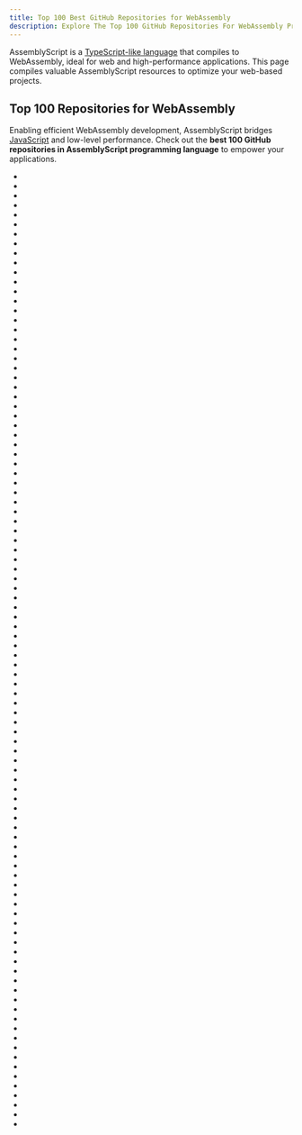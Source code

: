 ```yaml
---
title: Top 100 Best GitHub Repositories for WebAssembly
description: Explore The Top 100 GitHub Repositories For WebAssembly Programming Languages Listed Ranked By Most Stargazers And Forks By GitHub Community.
---
```


AssemblyScript is a [TypeScript-like language](/repositories/languages/typescript) that compiles to WebAssembly, ideal for web and high-performance applications. This page compiles valuable AssemblyScript resources to optimize your web-based projects.

## Top 100 Repositories for WebAssembly

Enabling efficient WebAssembly development, AssemblyScript bridges [JavaScript](/repositories/languages/javascript) and low-level performance. Check out the **best 100 GitHub repositories in AssemblyScript programming language** to empower your applications.

- <Badge owner="AssemblyScript" repoName="assemblyscript" stars="https://img.shields.io/github/stars/AssemblyScript/assemblyscript?style=flat&logoSize=auto" forks="https://img.shields.io/github/forks/AssemblyScript/assemblyscript?style=flat&logoSize=auto"/>
- <Badge owner="WebAssembly" repoName="binaryen" stars="https://img.shields.io/github/stars/WebAssembly/binaryen?style=flat&logoSize=auto" forks="https://img.shields.io/github/forks/WebAssembly/binaryen?style=flat&logoSize=auto"/>
- <Badge owner="WebAssembly" repoName="spec" stars="https://img.shields.io/github/stars/WebAssembly/spec?style=flat&logoSize=auto" forks="https://img.shields.io/github/forks/WebAssembly/spec?style=flat&logoSize=auto"/>
- <Badge owner="torch2424" repoName="wasmboy" stars="https://img.shields.io/github/stars/torch2424/wasmboy?style=flat&logoSize=auto" forks="https://img.shields.io/github/forks/torch2424/wasmboy?style=flat&logoSize=auto"/>
- <Badge owner="iden3" repoName="circom" stars="https://img.shields.io/github/stars/iden3/circom?style=flat&logoSize=auto" forks="https://img.shields.io/github/forks/iden3/circom?style=flat&logoSize=auto"/>
- <Badge owner="mdn" repoName="webassembly-examples" stars="https://img.shields.io/github/stars/mdn/webassembly-examples?style=flat&logoSize=auto" forks="https://img.shields.io/github/forks/mdn/webassembly-examples?style=flat&logoSize=auto"/>
- <Badge owner="wasmlang" repoName="awesome-wasm-zh" stars="https://img.shields.io/github/stars/wasmlang/awesome-wasm-zh?style=flat&logoSize=auto" forks="https://img.shields.io/github/forks/wasmlang/awesome-wasm-zh?style=flat&logoSize=auto"/>
- <Badge owner="WebAssembly" repoName="gc" stars="https://img.shields.io/github/stars/WebAssembly/gc?style=flat&logoSize=auto" forks="https://img.shields.io/github/forks/WebAssembly/gc?style=flat&logoSize=auto"/>
- <Badge owner="WebAssembly" repoName="threads" stars="https://img.shields.io/github/stars/WebAssembly/threads?style=flat&logoSize=auto" forks="https://img.shields.io/github/forks/WebAssembly/threads?style=flat&logoSize=auto"/>
- <Badge owner="WebAssembly" repoName="interface-types" stars="https://img.shields.io/github/stars/WebAssembly/interface-types?style=flat&logoSize=auto" forks="https://img.shields.io/github/forks/WebAssembly/interface-types?style=flat&logoSize=auto"/>
- <Badge owner="WebAssembly" repoName="simd" stars="https://img.shields.io/github/stars/WebAssembly/simd?style=flat&logoSize=auto" forks="https://img.shields.io/github/forks/WebAssembly/simd?style=flat&logoSize=auto"/>
- <Badge owner="remko" repoName="waforth" stars="https://img.shields.io/github/stars/remko/waforth?style=flat&logoSize=auto" forks="https://img.shields.io/github/forks/remko/waforth?style=flat&logoSize=auto"/>
- <Badge owner="binji" repoName="raw-wasm" stars="https://img.shields.io/github/stars/binji/raw-wasm?style=flat&logoSize=auto" forks="https://img.shields.io/github/forks/binji/raw-wasm?style=flat&logoSize=auto"/>
- <Badge owner="titzer" repoName="wizard-engine" stars="https://img.shields.io/github/stars/titzer/wizard-engine?style=flat&logoSize=auto" forks="https://img.shields.io/github/forks/titzer/wizard-engine?style=flat&logoSize=auto"/>
- <Badge owner="WebAssembly" repoName="esm-integration" stars="https://img.shields.io/github/stars/WebAssembly/esm-integration?style=flat&logoSize=auto" forks="https://img.shields.io/github/forks/WebAssembly/esm-integration?style=flat&logoSize=auto"/>
- <Badge owner="unoplatform" repoName="Uno.Wasm.Bootstrap" stars="https://img.shields.io/github/stars/unoplatform/Uno.Wasm.Bootstrap?style=flat&logoSize=auto" forks="https://img.shields.io/github/forks/unoplatform/Uno.Wasm.Bootstrap?style=flat&logoSize=auto"/>
- <Badge owner="danleh" repoName="wasabi" stars="https://img.shields.io/github/stars/danleh/wasabi?style=flat&logoSize=auto" forks="https://img.shields.io/github/forks/danleh/wasabi?style=flat&logoSize=auto"/>
- <Badge owner="sdiehl" repoName="wasm" stars="https://img.shields.io/github/stars/sdiehl/wasm?style=flat&logoSize=auto" forks="https://img.shields.io/github/forks/sdiehl/wasm?style=flat&logoSize=auto"/>
- <Badge owner="mbebenita" repoName="WasmExplorer" stars="https://img.shields.io/github/stars/mbebenita/WasmExplorer?style=flat&logoSize=auto" forks="https://img.shields.io/github/forks/mbebenita/WasmExplorer?style=flat&logoSize=auto"/>
- <Badge owner="FastVM" repoName="Web49" stars="https://img.shields.io/github/stars/FastVM/Web49?style=flat&logoSize=auto" forks="https://img.shields.io/github/forks/FastVM/Web49?style=flat&logoSize=auto"/>
- <Badge owner="AssemblyScript" repoName="examples" stars="https://img.shields.io/github/stars/AssemblyScript/examples?style=flat&logoSize=auto" forks="https://img.shields.io/github/forks/AssemblyScript/examples?style=flat&logoSize=auto"/>
- <Badge owner="athre0z" repoName="wasm" stars="https://img.shields.io/github/stars/athre0z/wasm?style=flat&logoSize=auto" forks="https://img.shields.io/github/forks/athre0z/wasm?style=flat&logoSize=auto"/>
- <Badge owner="mewz-project" repoName="wasker" stars="https://img.shields.io/github/stars/mewz-project/wasker?style=flat&logoSize=auto" forks="https://img.shields.io/github/forks/mewz-project/wasker?style=flat&logoSize=auto"/>
- <Badge owner="torch2424" repoName="as-bind" stars="https://img.shields.io/github/stars/torch2424/as-bind?style=flat&logoSize=auto" forks="https://img.shields.io/github/forks/torch2424/as-bind?style=flat&logoSize=auto"/>
- <Badge owner="yoyow-org" repoName="yoyow-core" stars="https://img.shields.io/github/stars/yoyow-org/yoyow-core?style=flat&logoSize=auto" forks="https://img.shields.io/github/forks/yoyow-org/yoyow-core?style=flat&logoSize=auto"/>
- <Badge owner="iRath96" repoName="webNBT" stars="https://img.shields.io/github/stars/iRath96/webNBT?style=flat&logoSize=auto" forks="https://img.shields.io/github/forks/iRath96/webNBT?style=flat&logoSize=auto"/>
- <Badge owner="Hanks10100" repoName="wasm-examples" stars="https://img.shields.io/github/stars/Hanks10100/wasm-examples?style=flat&logoSize=auto" forks="https://img.shields.io/github/forks/Hanks10100/wasm-examples?style=flat&logoSize=auto"/>
- <Badge owner="WebAssembly" repoName="memory64" stars="https://img.shields.io/github/stars/WebAssembly/memory64?style=flat&logoSize=auto" forks="https://img.shields.io/github/forks/WebAssembly/memory64?style=flat&logoSize=auto"/>
- <Badge owner="gxchain" repoName="gxb-core" stars="https://img.shields.io/github/stars/gxchain/gxb-core?style=flat&logoSize=auto" forks="https://img.shields.io/github/forks/gxchain/gxb-core?style=flat&logoSize=auto"/>
- <Badge owner="WebAssembly" repoName="testsuite" stars="https://img.shields.io/github/stars/WebAssembly/testsuite?style=flat&logoSize=auto" forks="https://img.shields.io/github/forks/WebAssembly/testsuite?style=flat&logoSize=auto"/>
- <Badge owner="SwadicalRag" repoName="wasm2lua" stars="https://img.shields.io/github/stars/SwadicalRag/wasm2lua?style=flat&logoSize=auto" forks="https://img.shields.io/github/forks/SwadicalRag/wasm2lua?style=flat&logoSize=auto"/>
- <Badge owner="HaliteChallenge" repoName="Halite-III" stars="https://img.shields.io/github/stars/HaliteChallenge/Halite-III?style=flat&logoSize=auto" forks="https://img.shields.io/github/forks/HaliteChallenge/Halite-III?style=flat&logoSize=auto"/>
- <Badge owner="PollRobots" repoName="scheme" stars="https://img.shields.io/github/stars/PollRobots/scheme?style=flat&logoSize=auto" forks="https://img.shields.io/github/forks/PollRobots/scheme?style=flat&logoSize=auto"/>
- <Badge owner="WebAssembly" repoName="exception-handling" stars="https://img.shields.io/github/stars/WebAssembly/exception-handling?style=flat&logoSize=auto" forks="https://img.shields.io/github/forks/WebAssembly/exception-handling?style=flat&logoSize=auto"/>
- <Badge owner="WebAssembly" repoName="reference-types" stars="https://img.shields.io/github/stars/WebAssembly/reference-types?style=flat&logoSize=auto" forks="https://img.shields.io/github/forks/WebAssembly/reference-types?style=flat&logoSize=auto"/>
- <Badge owner="SamGinzburg" repoName="VectorVisor" stars="https://img.shields.io/github/stars/SamGinzburg/VectorVisor?style=flat&logoSize=auto" forks="https://img.shields.io/github/forks/SamGinzburg/VectorVisor?style=flat&logoSize=auto"/>
- <Badge owner="WebAssembly" repoName="wasi-threads" stars="https://img.shields.io/github/stars/WebAssembly/wasi-threads?style=flat&logoSize=auto" forks="https://img.shields.io/github/forks/WebAssembly/wasi-threads?style=flat&logoSize=auto"/>
- <Badge owner="WebAssembly" repoName="stack-switching" stars="https://img.shields.io/github/stars/WebAssembly/stack-switching?style=flat&logoSize=auto" forks="https://img.shields.io/github/forks/WebAssembly/stack-switching?style=flat&logoSize=auto"/>
- <Badge owner="multivactech" repoName="MultiVAC" stars="https://img.shields.io/github/stars/multivactech/MultiVAC?style=flat&logoSize=auto" forks="https://img.shields.io/github/forks/multivactech/MultiVAC?style=flat&logoSize=auto"/>
- <Badge owner="WebAssembly" repoName="multi-memory" stars="https://img.shields.io/github/stars/WebAssembly/multi-memory?style=flat&logoSize=auto" forks="https://img.shields.io/github/forks/WebAssembly/multi-memory?style=flat&logoSize=auto"/>
- <Badge owner="eliben" repoName="wasm-wat-samples" stars="https://img.shields.io/github/stars/eliben/wasm-wat-samples?style=flat&logoSize=auto" forks="https://img.shields.io/github/forks/eliben/wasm-wat-samples?style=flat&logoSize=auto"/>
- <Badge owner="jungomi" repoName="xxhash-wasm" stars="https://img.shields.io/github/stars/jungomi/xxhash-wasm?style=flat&logoSize=auto" forks="https://img.shields.io/github/forks/jungomi/xxhash-wasm?style=flat&logoSize=auto"/>
- <Badge owner="WebAssembly" repoName="module-linking" stars="https://img.shields.io/github/stars/WebAssembly/module-linking?style=flat&logoSize=auto" forks="https://img.shields.io/github/forks/WebAssembly/module-linking?style=flat&logoSize=auto"/>
- <Badge owner="PeterHuZQ" repoName="EOS-Dapp" stars="https://img.shields.io/github/stars/PeterHuZQ/EOS-Dapp?style=flat&logoSize=auto" forks="https://img.shields.io/github/forks/PeterHuZQ/EOS-Dapp?style=flat&logoSize=auto"/>
- <Badge owner="makepad" repoName="stitch" stars="https://img.shields.io/github/stars/makepad/stitch?style=flat&logoSize=auto" forks="https://img.shields.io/github/forks/makepad/stitch?style=flat&logoSize=auto"/>
- <Badge owner="rstropek" repoName="rust-samples" stars="https://img.shields.io/github/stars/rstropek/rust-samples?style=flat&logoSize=auto" forks="https://img.shields.io/github/forks/rstropek/rust-samples?style=flat&logoSize=auto"/>
- <Badge owner="shanlusun" repoName="blockchain" stars="https://img.shields.io/github/stars/shanlusun/blockchain?style=flat&logoSize=auto" forks="https://img.shields.io/github/forks/shanlusun/blockchain?style=flat&logoSize=auto"/>
- <Badge owner="WebAssembly" repoName="tail-call" stars="https://img.shields.io/github/stars/WebAssembly/tail-call?style=flat&logoSize=auto" forks="https://img.shields.io/github/forks/WebAssembly/tail-call?style=flat&logoSize=auto"/>
- <Badge owner="xiaoyu1998" repoName="web3.learning" stars="https://img.shields.io/github/stars/xiaoyu1998/web3.learning?style=flat&logoSize=auto" forks="https://img.shields.io/github/forks/xiaoyu1998/web3.learning?style=flat&logoSize=auto"/>
- <Badge owner="drbh" repoName="wasm-fingerprint" stars="https://img.shields.io/github/stars/drbh/wasm-fingerprint?style=flat&logoSize=auto" forks="https://img.shields.io/github/forks/drbh/wasm-fingerprint?style=flat&logoSize=auto"/>
- <Badge owner="hemashushu" repoName="practice-wasm" stars="https://img.shields.io/github/stars/hemashushu/practice-wasm?style=flat&logoSize=auto" forks="https://img.shields.io/github/forks/hemashushu/practice-wasm?style=flat&logoSize=auto"/>
- <Badge owner="ericfish" repoName="EOS-Dev-Book" stars="https://img.shields.io/github/stars/ericfish/EOS-Dev-Book?style=flat&logoSize=auto" forks="https://img.shields.io/github/forks/ericfish/EOS-Dev-Book?style=flat&logoSize=auto"/>
- <Badge owner="Kimundi" repoName="greenwasm" stars="https://img.shields.io/github/stars/Kimundi/greenwasm?style=flat&logoSize=auto" forks="https://img.shields.io/github/forks/Kimundi/greenwasm?style=flat&logoSize=auto"/>
- <Badge owner="WebAssembly" repoName="function-references" stars="https://img.shields.io/github/stars/WebAssembly/function-references?style=flat&logoSize=auto" forks="https://img.shields.io/github/forks/WebAssembly/function-references?style=flat&logoSize=auto"/>
- <Badge owner="Implex-ltd" repoName="hcaptcha-reverse" stars="https://img.shields.io/github/stars/Implex-ltd/hcaptcha-reverse?style=flat&logoSize=auto" forks="https://img.shields.io/github/forks/Implex-ltd/hcaptcha-reverse?style=flat&logoSize=auto"/>
- <Badge owner="KhronosGroup" repoName="Basis-Universal-Transcoders" stars="https://img.shields.io/github/stars/KhronosGroup/Basis-Universal-Transcoders?style=flat&logoSize=auto" forks="https://img.shields.io/github/forks/KhronosGroup/Basis-Universal-Transcoders?style=flat&logoSize=auto"/>
- <Badge owner="Evian-Zhang" repoName="wasm-tutorial" stars="https://img.shields.io/github/stars/Evian-Zhang/wasm-tutorial?style=flat&logoSize=auto" forks="https://img.shields.io/github/forks/Evian-Zhang/wasm-tutorial?style=flat&logoSize=auto"/>
- <Badge owner="as2d" repoName="as2d" stars="https://img.shields.io/github/stars/as2d/as2d?style=flat&logoSize=auto" forks="https://img.shields.io/github/forks/as2d/as2d?style=flat&logoSize=auto"/>
- <Badge owner="austintheriot" repoName="hand-crafted-wasm" stars="https://img.shields.io/github/stars/austintheriot/hand-crafted-wasm?style=flat&logoSize=auto" forks="https://img.shields.io/github/forks/austintheriot/hand-crafted-wasm?style=flat&logoSize=auto"/>
- <Badge owner="LingDong-" repoName="wasm-fun" stars="https://img.shields.io/github/stars/LingDong-/wasm-fun?style=flat&logoSize=auto" forks="https://img.shields.io/github/forks/LingDong-/wasm-fun?style=flat&logoSize=auto"/>
- <Badge owner="runtimeverification" repoName="wasm-semantics" stars="https://img.shields.io/github/stars/runtimeverification/wasm-semantics?style=flat&logoSize=auto" forks="https://img.shields.io/github/forks/runtimeverification/wasm-semantics?style=flat&logoSize=auto"/>
- <Badge owner="WebAssembly" repoName="bulk-memory-operations" stars="https://img.shields.io/github/stars/WebAssembly/bulk-memory-operations?style=flat&logoSize=auto" forks="https://img.shields.io/github/forks/WebAssembly/bulk-memory-operations?style=flat&logoSize=auto"/>
- <Badge owner="rollup" repoName="rollup-plugin-wasm" stars="https://img.shields.io/github/stars/rollup/rollup-plugin-wasm?style=flat&logoSize=auto" forks="https://img.shields.io/github/forks/rollup/rollup-plugin-wasm?style=flat&logoSize=auto"/>
- <Badge owner="sola-st" repoName="wasm-binary-security" stars="https://img.shields.io/github/stars/sola-st/wasm-binary-security?style=flat&logoSize=auto" forks="https://img.shields.io/github/forks/sola-st/wasm-binary-security?style=flat&logoSize=auto"/>
- <Badge owner="Becavalier" repoName="Book-DISO-WebAssembly" stars="https://img.shields.io/github/stars/Becavalier/Book-DISO-WebAssembly?style=flat&logoSize=auto" forks="https://img.shields.io/github/forks/Becavalier/Book-DISO-WebAssembly?style=flat&logoSize=auto"/>
- <Badge owner="mafintosh" repoName="blake2b-wasm" stars="https://img.shields.io/github/stars/mafintosh/blake2b-wasm?style=flat&logoSize=auto" forks="https://img.shields.io/github/forks/mafintosh/blake2b-wasm?style=flat&logoSize=auto"/>
- <Badge owner="eoswindev" repoName="contract" stars="https://img.shields.io/github/stars/eoswindev/contract?style=flat&logoSize=auto" forks="https://img.shields.io/github/forks/eoswindev/contract?style=flat&logoSize=auto"/>
- <Badge owner="WebAssembly" repoName="multi-value" stars="https://img.shields.io/github/stars/WebAssembly/multi-value?style=flat&logoSize=auto" forks="https://img.shields.io/github/forks/WebAssembly/multi-value?style=flat&logoSize=auto"/>
- <Badge owner="WebAssembly" repoName="js-promise-integration" stars="https://img.shields.io/github/stars/WebAssembly/js-promise-integration?style=flat&logoSize=auto" forks="https://img.shields.io/github/forks/WebAssembly/js-promise-integration?style=flat&logoSize=auto"/>
- <Badge owner="eoinkelly" repoName="notes" stars="https://img.shields.io/github/stars/eoinkelly/notes?style=flat&logoSize=auto" forks="https://img.shields.io/github/forks/eoinkelly/notes?style=flat&logoSize=auto"/>
- <Badge owner="mtharrison" repoName="wasm-raytracer" stars="https://img.shields.io/github/stars/mtharrison/wasm-raytracer?style=flat&logoSize=auto" forks="https://img.shields.io/github/forks/mtharrison/wasm-raytracer?style=flat&logoSize=auto"/>
- <Badge owner="ASSERT-KTH" repoName="slumps" stars="https://img.shields.io/github/stars/ASSERT-KTH/slumps?style=flat&logoSize=auto" forks="https://img.shields.io/github/forks/ASSERT-KTH/slumps?style=flat&logoSize=auto"/>
- <Badge owner="brson" repoName="wasm-opt-rs" stars="https://img.shields.io/github/stars/brson/wasm-opt-rs?style=flat&logoSize=auto" forks="https://img.shields.io/github/forks/brson/wasm-opt-rs?style=flat&logoSize=auto"/>
- <Badge owner="battlelinegames" repoName="ArtOfWasm" stars="https://img.shields.io/github/stars/battlelinegames/ArtOfWasm?style=flat&logoSize=auto" forks="https://img.shields.io/github/forks/battlelinegames/ArtOfWasm?style=flat&logoSize=auto"/>
- <Badge owner="chevdor" repoName="subwasm" stars="https://img.shields.io/github/stars/chevdor/subwasm?style=flat&logoSize=auto" forks="https://img.shields.io/github/forks/chevdor/subwasm?style=flat&logoSize=auto"/>
- <Badge owner="gorhill" repoName="lz4-wasm" stars="https://img.shields.io/github/stars/gorhill/lz4-wasm?style=flat&logoSize=auto" forks="https://img.shields.io/github/forks/gorhill/lz4-wasm?style=flat&logoSize=auto"/>
- <Badge owner="ColinEberhardt" repoName="wasm-game-of-life" stars="https://img.shields.io/github/stars/ColinEberhardt/wasm-game-of-life?style=flat&logoSize=auto" forks="https://img.shields.io/github/forks/ColinEberhardt/wasm-game-of-life?style=flat&logoSize=auto"/>
- <Badge owner="SECCON" repoName="SECCON2017_online_CTF" stars="https://img.shields.io/github/stars/SECCON/SECCON2017_online_CTF?style=flat&logoSize=auto" forks="https://img.shields.io/github/forks/SECCON/SECCON2017_online_CTF?style=flat&logoSize=auto"/>
- <Badge owner="FantasyInternet" repoName="poetry" stars="https://img.shields.io/github/stars/FantasyInternet/poetry?style=flat&logoSize=auto" forks="https://img.shields.io/github/forks/FantasyInternet/poetry?style=flat&logoSize=auto"/>
- <Badge owner="satabin" repoName="swam" stars="https://img.shields.io/github/stars/satabin/swam?style=flat&logoSize=auto" forks="https://img.shields.io/github/forks/satabin/swam?style=flat&logoSize=auto"/>
- <Badge owner="wasmerio" repoName="io-devices-lib" stars="https://img.shields.io/github/stars/wasmerio/io-devices-lib?style=flat&logoSize=auto" forks="https://img.shields.io/github/forks/wasmerio/io-devices-lib?style=flat&logoSize=auto"/>
- <Badge owner="studio-lagier" repoName="heapviz" stars="https://img.shields.io/github/stars/studio-lagier/heapviz?style=flat&logoSize=auto" forks="https://img.shields.io/github/forks/studio-lagier/heapviz?style=flat&logoSize=auto"/>
- <Badge owner="WebAssembly" repoName="flexible-vectors" stars="https://img.shields.io/github/stars/WebAssembly/flexible-vectors?style=flat&logoSize=auto" forks="https://img.shields.io/github/forks/WebAssembly/flexible-vectors?style=flat&logoSize=auto"/>
- <Badge owner="mafintosh" repoName="siphash24" stars="https://img.shields.io/github/stars/mafintosh/siphash24?style=flat&logoSize=auto" forks="https://img.shields.io/github/forks/mafintosh/siphash24?style=flat&logoSize=auto"/>
- <Badge owner="acieroid" repoName="wassail" stars="https://img.shields.io/github/stars/acieroid/wassail?style=flat&logoSize=auto" forks="https://img.shields.io/github/forks/acieroid/wassail?style=flat&logoSize=auto"/>
- <Badge owner="grigio" repoName="eosfilestore" stars="https://img.shields.io/github/stars/grigio/eosfilestore?style=flat&logoSize=auto" forks="https://img.shields.io/github/forks/grigio/eosfilestore?style=flat&logoSize=auto"/>
- <Badge owner="vshymanskyy" repoName="wasm3_dino_rpi_pico" stars="https://img.shields.io/github/stars/vshymanskyy/wasm3_dino_rpi_pico?style=flat&logoSize=auto" forks="https://img.shields.io/github/forks/vshymanskyy/wasm3_dino_rpi_pico?style=flat&logoSize=auto"/>
- <Badge owner="WebAssembly" repoName="js-types" stars="https://img.shields.io/github/stars/WebAssembly/js-types?style=flat&logoSize=auto" forks="https://img.shields.io/github/forks/WebAssembly/js-types?style=flat&logoSize=auto"/>
- <Badge owner="area9innovation" repoName="wase" stars="https://img.shields.io/github/stars/area9innovation/wase?style=flat&logoSize=auto" forks="https://img.shields.io/github/forks/area9innovation/wase?style=flat&logoSize=auto"/>
- <Badge owner="TrueBitFoundation" repoName="ocaml-offchain" stars="https://img.shields.io/github/stars/TrueBitFoundation/ocaml-offchain?style=flat&logoSize=auto" forks="https://img.shields.io/github/forks/TrueBitFoundation/ocaml-offchain?style=flat&logoSize=auto"/>
- <Badge owner="surikov" repoName="riffshare" stars="https://img.shields.io/github/stars/surikov/riffshare?style=flat&logoSize=auto" forks="https://img.shields.io/github/forks/surikov/riffshare?style=flat&logoSize=auto"/>
- <Badge owner="WebAssembly" repoName="relaxed-simd" stars="https://img.shields.io/github/stars/WebAssembly/relaxed-simd?style=flat&logoSize=auto" forks="https://img.shields.io/github/forks/WebAssembly/relaxed-simd?style=flat&logoSize=auto"/>
- <Badge owner="zick" repoName="IchigoLisp" stars="https://img.shields.io/github/stars/zick/IchigoLisp?style=flat&logoSize=auto" forks="https://img.shields.io/github/forks/zick/IchigoLisp?style=flat&logoSize=auto"/>
- <Badge owner="Samsung" repoName="walrus" stars="https://img.shields.io/github/stars/Samsung/walrus?style=flat&logoSize=auto" forks="https://img.shields.io/github/forks/Samsung/walrus?style=flat&logoSize=auto"/>
- <Badge owner="WEREMSOFT" repoName="spine-raylib-runtimes" stars="https://img.shields.io/github/stars/WEREMSOFT/spine-raylib-runtimes?style=flat&logoSize=auto" forks="https://img.shields.io/github/forks/WEREMSOFT/spine-raylib-runtimes?style=flat&logoSize=auto"/>
- <Badge owner="firewall-x" repoName="contract" stars="https://img.shields.io/github/stars/firewall-x/contract?style=flat&logoSize=auto" forks="https://img.shields.io/github/forks/firewall-x/contract?style=flat&logoSize=auto"/>
- <Badge owner="wasmerio" repoName="old-docs.wasmer.io" stars="https://img.shields.io/github/stars/wasmerio/old-docs.wasmer.io?style=flat&logoSize=auto" forks="https://img.shields.io/github/forks/wasmerio/old-docs.wasmer.io?style=flat&logoSize=auto"/>
- <Badge owner="ColinEberhardt" repoName="mandelbrot-threaded-webassembly" stars="https://img.shields.io/github/stars/ColinEberhardt/mandelbrot-threaded-webassembly?style=flat&logoSize=auto" forks="https://img.shields.io/github/forks/ColinEberhardt/mandelbrot-threaded-webassembly?style=flat&logoSize=auto"/>
- <Badge owner="DXVVAY" repoName="hcaptcha-reverse" stars="https://img.shields.io/github/stars/DXVVAY/hcaptcha-reverse?style=flat&logoSize=auto" forks="https://img.shields.io/github/forks/DXVVAY/hcaptcha-reverse?style=flat&logoSize=auto"/>
- <Badge owner="remko" repoName="uxn.wasm" stars="https://img.shields.io/github/stars/remko/uxn.wasm?style=flat&logoSize=auto" forks="https://img.shields.io/github/forks/remko/uxn.wasm?style=flat&logoSize=auto"/>
